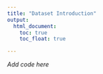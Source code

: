 ```yaml
---
title: "Dataset Introduction"
output: 
  html_document:
    toc: true
    toc_float: true

---
```


*Add code here*